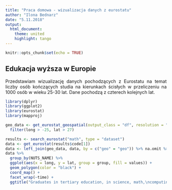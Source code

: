 ```yaml
---
title: "Praca domowa - wizualizacja danych z eurostatu"
author: "Ilona Bednarz"
date: "5.11.2018"
output:
  html_document:
    theme: united
    highlight: tango
---
```


<style>
body {
text-align: justify}
</style>

```r
knitr::opts_chunk$set(echo = TRUE)
```

## Edukacja wyższa w Europie

Przedstawiam wizualizację danych pochodzących z Eurostatu na temat liczby osób kończących studia na kierunkach ścisłych w przeliczeniu na 1000 osób w wieku 25-30 lat. Dane pochodzą z czterech kolejnych lat.

```r
library(dplyr)
library(ggplot2)
library(eurostat)
library(mapproj)
```

```r
geo_data <- get_eurostat_geospatial(output_class = "df", resolution = "60", nuts_level = "0") %>%
  filter(long > -25, lat > 27)

results <- search_eurostat("math", type = "dataset")
data <- get_eurostat(results$code[1])
data <- left_join(geo_data, data, by = c("geo" = "geo")) %>% na.omit %>% filter(time != "2012-01-01")
data %>%
  group_by(NUTS_NAME) %>% 
  ggplot(aes(x = long, y = lat, group = group, fill = values)) + 
  geom_polygon(color = "black") +
  coord_map() +
  facet_wrap(~time) + 
  ggtitle("Graduates in tertiary education, in science, math,\ncomputing, engineering per 1000 of population")
```


